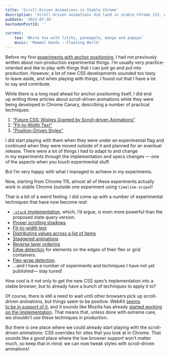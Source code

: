 ```yaml
---
title: 'Scroll-Driven Animations in Stable Chrome'
description: 'Scroll-driven animations did land in stable Chrome 115, which means that a lot of the techniques I wrote about are now possible to use there.'
pubDate: '2023-07-26'
mastodonPostId: ''

current:
	tea: 'White tea with litchi, pineapple, mango and papaya'
	music: 'Mammal Hands — Floating World'
---
```


Before my first [experiments with anchor positioning](https://kizu.dev/anchor-positioning-experiments/), I had not previously written about non-production experimental things. I’m usually very practice-oriented and like to play with things that I can just go and put into production. However, a lot of new CSS developments sounded too tasty to leave aside, and when playing with things, I found out that I have a lot to say and contribute.

While there is a long road ahead for anchor positioning itself, I did end up writing three articles about scroll-driven animations while they were being developed in Chrome Canary, describing a number of practical techniques:

1. [“Future CSS: Wishes Granted by Scroll-driven Animations”](https://kizu.dev/scroll-driven-animations/)
3. [“Fit-to-Width Text”](https://kizu.dev/fit-to-width-text/) 
4. [“Position-Driven Styles”](https://kizu.dev/position-driven-styles/)

I did start playing with them when they were under an experimental flag and continued when they were moved outside of it and planned for an eventual release. There were a lot of things I had to adapt to and change in my experiments through the implementation and specs changes — one of the aspects when you touch experimental stuff.

But I’m very happy with what I managed to achieve in my experiments.

Now, starting from Chrome 115, almost all of these experiments actually work in stable Chrome (outside one experiment using `timeline-scope`)!

That is a bit of a weird feeling. I did come up with a number of experimental techniques that have now become _real_:

- [`:stuck` implementation](https://kizu.dev/scroll-driven-animations/#stuck-states-for-the-sticky-headers), which, I’d argue, is even more powerful than the proposed state query version.
- [Proper scrolling shadows](https://kizu.dev/scroll-driven-animations/#stuck-states-for-the-sticky-headers)
- [Fit-to-width text](https://kizu.dev/fit-to-width-text/)
- [Distributing values across a list of items](https://kizu.dev/position-driven-styles/#value-distribution)
- [Staggered animations](https://kizu.dev/position-driven-styles/#staggered-animations)
- [Reverse layer ordering](https://kizu.dev/position-driven-styles/#controlling-the-stacking)
- [Edge detection](https://kizu.dev/position-driven-styles/#edge-detection) for elements on the edges of their flex or grid containers.
- [Flex-wrap detection](https://kizu.dev/position-driven-styles/#flex-wrap-detection).
- …and I have a number of experiments and techniques I have not yet published— stay tuned!

How cool is it not only to get the new CSS spec’s implementation into a stable browser, but to already have a bunch of techniques to apply it to?

Of course, there is still a need to wait until other browsers pick up scroll-driven animations, but things seem to be positive: WebKit [seems to be in support of it](https://github.com/WebKit/standards-positions/issues/152), and it sounds like Mozilla has already [started working on the implementation](https://github.com/mozilla/standards-positions/issues/347#issuecomment-1601630660). That means that, unless done with extreme care, we shouldn’t use these techniques in production.

But there is one place where we could already start playing with the scroll-driven animations: CSS overrides for sites that you look at in Chrome. That sounds like a good place where the low browser support won’t matter much, so keep that in mind: we can now tweak styles with scroll-driven animations!
